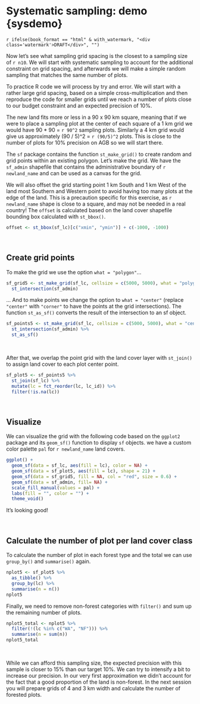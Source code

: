 
\newpage

# Systematic sampling: demo {sysdemo}

`r ifelse(book_format == "html" & with_watermark, "<div class='watermark'>DRAFT</div>", "")`

Now let's see what sampling grid spacing is the closest to a sampling size of ```r n10```. We will start with <txt-green>systematic sampling</txt-green> to account for the additional constraint on grid spacing, and afterwards we will make a simple random sampling that matches the same number of plots.

::::::{.infobox data-latex=""}

To practice R code we will process by try and error. We will start with a rather large grid spacing, based on a simple cross-multiplication and then reproduce the code for smaller grids until we reach a number of plots close to our budget constraint and an expected precision of 10%. 

::::::

The new land fits more or less in a 90 x 90 km square, meaning that if we were to place a sampling plot at the center of each square of a 1 km grid we would have 90 * 90 = ```r 90^2``` sampling plots. Similarly a 4 km grid would give us approximately (90 / 5)^2 = ```r (90/5)^2``` plots. This is close to the number of plots for 10% precision on AGB so we will start there.

The `sf` package contains the function `st_make_grid()` to create random and grid points within an existing polygon.  Let's make the grid. We have the `sf_admin` shapefile that contains the administrative boundary of ```r newland_name``` and can be used as a canvas for the grid. 

:::::::{.infobox data-latex=""}

We will also offset the grid starting point 1 km South and 1 km West of the land most Southern and Western point to avoid having too many plots at the edge of the land. This is a precaution specific for this exercise, as ```r newland_name``` shape is close to a square, and may not be needed in a real country! The `offset` is calculated based on the land cover shapefile bounding box calculated with `st_bbox()`.

```r

offset <- st_bbox(sf_lc)[c("xmin", "ymin")] + c(-1000, -1000)

```

:::::::

\  

## Create grid points {-}

To make the grid we use the option `what = "polygon"`...

```r

sf_grid5 <- st_make_grid(sf_lc, cellsize = c(5000, 5000), what = "polygons", offset = offset) %>%
  st_intersection(sf_admin)

```

... And to make points we change the option to `what = "center"` (replace `"center"` with `"corner"` to have the points at the grid intersections). The function `st_as_sf()` converts the result of the intersection to an sf object.

```r

sf_points5 <- st_make_grid(sf_lc, cellsize = c(5000, 5000), what = "centers", offset = offset) %>%
  st_intersection(sf_admin) %>%
  st_as_sf()

```

\  

After that, we overlap the point grid with the land cover layer with `st_join()` to assign land cover to each plot center point.

```r

sf_plot5 <- sf_points5 %>%
  st_join(sf_lc) %>%
  mutate(lc = fct_reorder(lc, lc_id)) %>%
  filter(!is.na(lc))

```


\  

## Visualize {-}
 
We can visualize the grid with the following code based on the `ggplot2` package and its `geom_sf()` function to display `sf` objects. we have a custom color palette `pal` for ```r newland_name``` land covers.

```r

ggplot() +
  geom_sf(data = sf_lc, aes(fill = lc), color = NA) +
  geom_sf(data = sf_plot5, aes(fill = lc), shape = 21) +
  geom_sf(data = sf_grid5, fill = NA, col = "red", size = 0.6) +
  geom_sf(data = sf_admin, fill= NA) +
  scale_fill_manual(values = pal) +
  labs(fill = "", color = "") +
  theme_void()

```

It's looking good!

\  

## Calculate the number of plot per land cover class {-}

To calculate the number of plot in each forest type and the total we can use `group_by()` and `summarise()` again. 

```r

nplot5 <- sf_plot5 %>%
  as_tibble() %>%
  group_by(lc) %>%
  summarise(n = n())
nplot5 

```

Finally, we need to remove non-forest categories with `filter()` and sum up the remaining number of plots.

```r

nplot5_total <- nplot5 %>%
  filter(!(lc %in% c("WA", "NF"))) %>%
  summarise(n = sum(n))
nplot5_total

```

\  

While we can afford this sampling size, the expected precision with this sample is closer to 15% than our target 10%. We can try to intensify a bit to increase our precision. In our very first approximation we didn't account for the fact that a good proportion of the land is non-forest. In the next session you will prepare grids of 4 and 3 km width and calculate the number of forested plots.

\  

